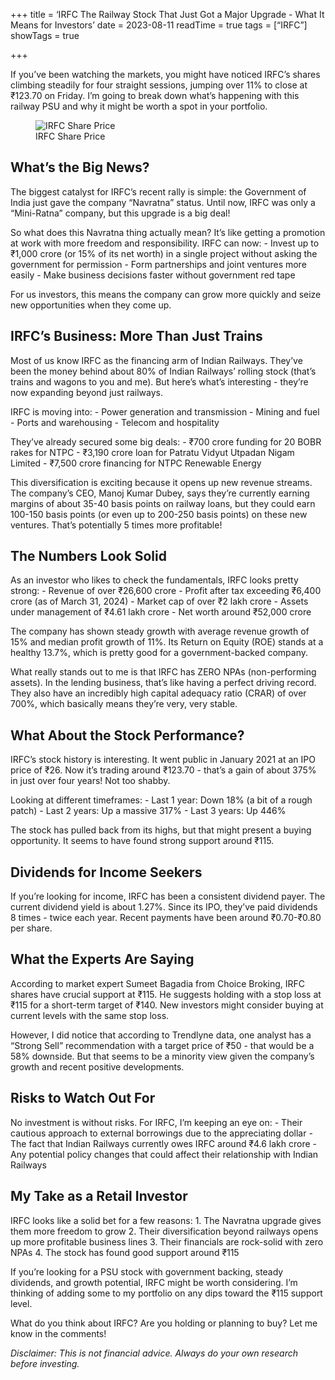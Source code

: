 +++
title = 'IRFC The Railway Stock That Just Got a Major Upgrade - What It Means for Investors'
date = 2023-08-11
readTime = true
tags = ["IRFC"]
showTags = true

+++

If you've been watching the markets, you might have noticed IRFC's shares climbing steadily for four straight sessions, jumping over 11% to close at ₹123.70 on Friday. I'm going to break down what's happening with this railway PSU and why it might be worth a spot in your portfolio.

![IRFC Share Price](/images/irfc-share-price.png)

## What's the Big News?

The biggest catalyst for IRFC's recent rally is simple: the Government of India just gave the company "Navratna" status. Until now, IRFC was only a "Mini-Ratna" company, but this upgrade is a big deal!

So what does this Navratna thing actually mean? It's like getting a promotion at work with more freedom and responsibility. IRFC can now:
- Invest up to ₹1,000 crore (or 15% of its net worth) in a single project without asking the government for permission
- Form partnerships and joint ventures more easily
- Make business decisions faster without government red tape

For us investors, this means the company can grow more quickly and seize new opportunities when they come up.

## IRFC's Business: More Than Just Trains

Most of us know IRFC as the financing arm of Indian Railways. They've been the money behind about 80% of Indian Railways' rolling stock (that's trains and wagons to you and me). But here's what's interesting - they're now expanding beyond just railways.

IRFC is moving into:
- Power generation and transmission
- Mining and fuel
- Ports and warehousing
- Telecom and hospitality

They've already secured some big deals:
- ₹700 crore funding for 20 BOBR rakes for NTPC
- ₹3,190 crore loan for Patratu Vidyut Utpadan Nigam Limited
- ₹7,500 crore financing for NTPC Renewable Energy

This diversification is exciting because it opens up new revenue streams. The company's CEO, Manoj Kumar Dubey, says they're currently earning margins of about 35-40 basis points on railway loans, but they could earn 100-150 basis points (or even up to 200-250 basis points) on these new ventures. That's potentially 5 times more profitable!

## The Numbers Look Solid

As an investor who likes to check the fundamentals, IRFC looks pretty strong:
- Revenue of over ₹26,600 crore 
- Profit after tax exceeding ₹6,400 crore (as of March 31, 2024)
- Market cap of over ₹2 lakh crore
- Assets under management of ₹4.61 lakh crore
- Net worth around ₹52,000 crore

The company has shown steady growth with average revenue growth of 15% and median profit growth of 11%. Its Return on Equity (ROE) stands at a healthy 13.7%, which is pretty good for a government-backed company.

What really stands out to me is that IRFC has ZERO NPAs (non-performing assets). In the lending business, that's like having a perfect driving record. They also have an incredibly high capital adequacy ratio (CRAR) of over 700%, which basically means they're very, very stable.

## What About the Stock Performance?

IRFC's stock history is interesting. It went public in January 2021 at an IPO price of ₹26. Now it's trading around ₹123.70 - that's a gain of about 375% in just over four years! Not too shabby.

Looking at different timeframes:
- Last 1 year: Down 18% (a bit of a rough patch)
- Last 2 years: Up a massive 317%
- Last 3 years: Up 446%

The stock has pulled back from its highs, but that might present a buying opportunity. It seems to have found strong support around ₹115.

## Dividends for Income Seekers

If you're looking for income, IRFC has been a consistent dividend payer. The current dividend yield is about 1.27%. Since its IPO, they've paid dividends 8 times - twice each year. Recent payments have been around ₹0.70-₹0.80 per share.

## What the Experts Are Saying

According to market expert Sumeet Bagadia from Choice Broking, IRFC shares have crucial support at ₹115. He suggests holding with a stop loss at ₹115 for a short-term target of ₹140. New investors might consider buying at current levels with the same stop loss.

However, I did notice that according to Trendlyne data, one analyst has a "Strong Sell" recommendation with a target price of ₹50 - that would be a 58% downside. But that seems to be a minority view given the company's growth and recent positive developments.

## Risks to Watch Out For

No investment is without risks. For IRFC, I'm keeping an eye on:
- Their cautious approach to external borrowings due to the appreciating dollar
- The fact that Indian Railways currently owes IRFC around ₹4.6 lakh crore
- Any potential policy changes that could affect their relationship with Indian Railways

## My Take as a Retail Investor

IRFC looks like a solid bet for a few reasons:
1. The Navratna upgrade gives them more freedom to grow
2. Their diversification beyond railways opens up more profitable business lines
3. Their financials are rock-solid with zero NPAs
4. The stock has found good support around ₹115

If you're looking for a PSU stock with government backing, steady dividends, and growth potential, IRFC might be worth considering. I'm thinking of adding some to my portfolio on any dips toward the ₹115 support level.

What do you think about IRFC? Are you holding or planning to buy? Let me know in the comments!

*Disclaimer: This is not financial advice. Always do your own research before investing.*